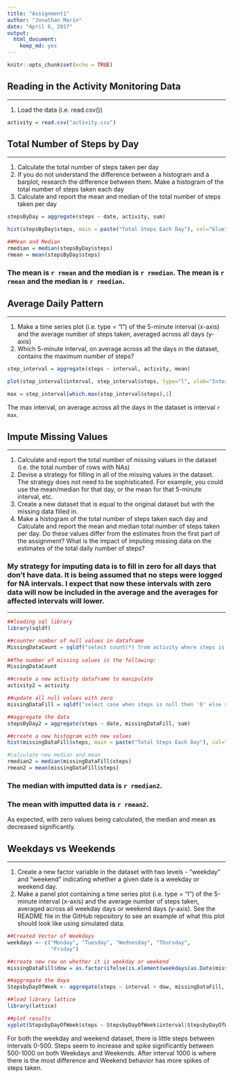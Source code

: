 ---
title: "Assignment1"
author: "Jonathan Marin"
date: "April 6, 2017"
output: 
  html_document: 
    keep_md: yes
---

```{r setup, include=FALSE}
knitr::opts_chunk$set(echo = TRUE)
```

## Reading in the Activity Monitoring Data
***
1. Load the data (i.e. read.csv())

```{r activity}
activity = read.csv("activity.csv")
```



## Total Number of Steps by Day
***

1. Calculate the total number of steps taken per day
2. If you do not understand the difference between a histogram and a barplot, research the difference between them. Make a histogram of the total number of steps taken each day
3. Calculate and report the mean and median of the total number of steps taken per day

```{r TotalStepsPerDay}
stepsByDay = aggregate(steps ~ date, activity, sum)

hist(stepsByDay$steps, main = paste("Total Steps Each Day"), col="blue", xlab= "Number of Steps")

##Mean and Median
rmedian = median(stepsByDay$steps)
rmean = mean(stepsByDay$steps)

```

### The mean is `r rmean` and the median is `r rmedian`. The mean is `r rmean` and the median is `r rmedian`. 



## Average Daily Pattern
***

1. Make a time series plot (i.e. type = "l") of the 5-minute interval (x-axis) and the average number of steps taken, averaged across all days (y-axis)
2. Which 5-minute interval, on average across all the days in the dataset, contains the maximum number of steps?


```{r AvgDailyPattern}
step_interval = aggregate(steps ~ interval, activity, mean)

plot(step_interval$interval, step_interval$steps, type="l", xlab="Interval", ylab= "# of Steps", main = "Average # of Steps per Day by Interval")

max = step_interval[which.max(step_interval$steps),1]
```

The max interval, on average across all the days in the dataset is interval `r max`.


## Impute Missing Values
***

1. Calculate and report the total number of missing values in the dataset (i.e. the total number of rows with NAs)
2. Devise a strategy for filling in all of the missing values in the dataset. The strategy does not need to be sophisticated. For example, you could use the mean/median for that day, or the mean for that 5-minute interval, etc.
3. Create a new dataset that is equal to the original dataset but with the missing data filled in.
4. Make a histogram of the total number of steps taken each day and Calculate and report the mean and median total number of steps taken per day. Do these values differ from the estimates from the first part of the assignment? What is the impact of imputing missing data on the estimates of the total daily number of steps?

### My strategy for imputing data is to fill in zero for all days that don't have data.  It is being assumed that no steps were logged for NA intervals. I expect that now these intervals with zero data will now be included in the average and the averages for affected intervals will lower. 
***

```{r MissingValues}

##loading sql library
library(sqldf)

##counter number of null values in dataframe
MissingDataCount = sqldf("select count(*) from activity where steps is null")
  
##The number of missing values is the following:
MissingDataCount

##create a new activity dataframe to manipulate
activity2 = activity

##update all null values with zero
missingDataFill = sqldf("select case when steps is null then '0' else steps end as steps, date, interval from activity2")

##aggregate the data
stepsByDay2 = aggregate(steps ~ date, missingDataFill, sum)

##create a new histogram with new values
hist(missingDataFill$steps, main = paste("Total Steps Each Day"), col="blue", xlab= "Number of Steps")

#calculate new median and mean
rmedian2 = median(missingDataFill$steps)
rmean2 = mean(missingDataFill$steps)

```

### The median with imputted data is `r rmedian2`. 

### The mean with imputted data is `r rmean2`.

As expected, with zero values being calculated, the median and mean as decreased significantly. 

## Weekdays vs Weekends
***
1. Create a new factor variable in the dataset with two levels - "weekday" and "weekend" indicating whether a given date is a weekday or weekend day.
2. Make a panel plot containing a time series plot (i.e. type = "l") of the 5-minute interval (x-axis) and the average number of steps taken, averaged across all weekday days or weekend days (y-axis). See the README file in the GitHub repository to see an example of what this plot should look like using simulated data.


```{r}
##Created Vector of Weekdays
weekdays <- c("Monday", "Tuesday", "Wednesday", "Thursday", 
              "Friday")

##create new row on whether it is weekday or weekend
missingDataFill$dow = as.factor(ifelse(is.element(weekdays(as.Date(missingDataFill$date)),weekdays), "Weekday", "Weekend"))

##aggregate the daya
StepsbyDayOfWeek <- aggregate(steps ~ interval + dow, missingDataFill, mean)

##load library lattice
library(lattice)

##plot results
xyplot(StepsbyDayOfWeek$steps ~ StepsbyDayOfWeek$interval|StepsbyDayOfWeek$dow, main="Average Steps per Day by Interval",xlab="Interval", ylab="Steps",layout=c(1,2), type="l")

```
For both the weekday and weekend dataset, there is little steps between intervals 0-500.  Steps seem to increase and spike significantly between 500-1000 on both Weekdays and Weekends.   After interval 1000 is where there is the most difference and Weekend behavior has more spikes of steps taken.  